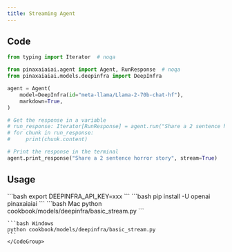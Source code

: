 ```yaml
---
title: Streaming Agent
---
```


## Code

```python cookbook/models/deepinfra/basic_stream.py
from typing import Iterator  # noqa

from pinaxaiaiai.agent import Agent, RunResponse  # noqa
from pinaxaiaiai.models.deepinfra import DeepInfra

agent = Agent(
    model=DeepInfra(id="meta-llama/Llama-2-70b-chat-hf"),
    markdown=True,
)

# Get the response in a variable
# run_response: Iterator[RunResponse] = agent.run("Share a 2 sentence horror story", stream=True)
# for chunk in run_response:
#     print(chunk.content)

# Print the response in the terminal
agent.print_response("Share a 2 sentence horror story", stream=True)
```

## Usage

<Steps>
  <Snippet file="create-venv-step.mdx" />

  <Step title="Set your API key">
    ```bash
    export DEEPINFRA_API_KEY=xxx
    ```
  </Step>

  <Step title="Install libraries">
    ```bash
    pip install -U openai pinaxaiaiai
    ```
  </Step>

  <Step title="Run Agent">
    <CodeGroup>
    ```bash Mac
    python cookbook/models/deepinfra/basic_stream.py
    ```

    ```bash Windows
    python cookbook/models/deepinfra/basic_stream.py
    ```
    </CodeGroup>
  </Step>
</Steps> 